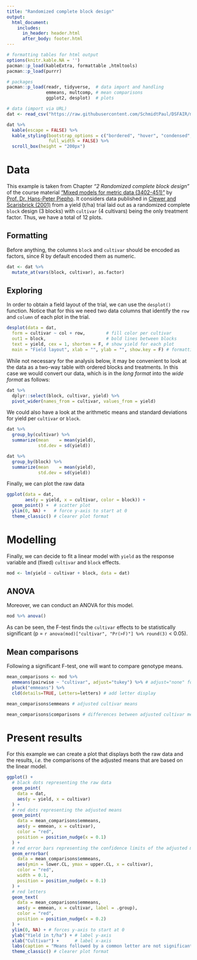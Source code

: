 ```yaml
---
title: "Randomized complete block design"
output: 
  html_document:
    includes:
      in_header: header.html
      after_body: footer.html		
---
```


```r
# formatting tables for html output
options(knitr.kable.NA = '')
pacman::p_load(kableExtra, formattable ,htmltools)
pacman::p_load(purrr)
```

```r
# packages
pacman::p_load(readr, tidyverse,  # data import and handling
               emmeans, multcomp, # mean comparisons
               ggplot2, desplot)  # plots

# data (import via URL)
dat <- read_csv("https://raw.githubusercontent.com/SchmidtPaul/DSFAIR/master/data/Clewer%26Scarisbrick2001.csv")
```
```r
dat %>%
  kable(escape = FALSE) %>% 
  kable_styling(bootstrap_options = c("bordered", "hover", "condensed", "responsive"), 
                full_width = FALSE) %>% 
  scroll_box(height = "200px")
```

# Data

This example is taken from Chapter *"2 Randomized complete block design"* of the course material ["Mixed models for metric data (3402-451)"](https://www.uni-hohenheim.de/en/module-catalogue/lehrveranstaltung/mixed-models-for-metric-data-3402-451){target="_blank"} by [Prof. Dr. Hans-Peter Piepho](https://www.uni-hohenheim.de/organisation?tx_base_lsfcontentadmin%5BlsfPerson%5D=6257){target="_blank"}. It considers data published in [Clewer and Scarisbrick (2001)](https://www.wiley.com/en-us/Practical+Statistics+and+Experimental+Design+for+Plant+and+Crop+Science-p-9780471899082){target="_blank"}  from a yield (t/ha) trial laid out as a randomized complete `block` design (3 blocks) with `cultivar` (4 cultivars) being the only treatment factor. Thus, we have a total of 12 plots.

## Formatting
Before anything, the columns `block` and `cultivar` should be encoded as factors, since R by default encoded them as numeric.

```r
dat <- dat %>% 
  mutate_at(vars(block, cultivar), as.factor)
```

## Exploring

In order to obtain a field layout of the trial, we can use the `desplot()` function. Notice that for this we need two data columns that identify the `row` and `column` of each plot in the trial. 

```r
desplot(data = dat,
  form = cultivar ~ col + row,        # fill color per cultivar
  out1 = block,                       # bold lines between blocks
  text = yield, cex = 1, shorten = F, # show yield for each plot
  main = "Field layout", xlab = "", ylab = "", show.key = F) # formatting
```

While not necessary for the analysis below, it may be convenient to look at the data as a two-way table with ordered blocks and treatments. In this case we would convert our data, which is in the *long format* into the *wide format* as follows:

```r
dat %>% 
  dplyr::select(block, cultivar, yield) %>% 
  pivot_wider(names_from = cultivar, values_from = yield)
```

We could also have a look at the arithmetic means and standard deviations for yield per `cultivar` or `block`.

<div class = "row"> <div class = "col-md-6">
```r
dat %>% 
  group_by(cultivar) %>% 
  summarize(mean    = mean(yield),
            std.dev = sd(yield))
```
</div> <div class = "col-md-6">
```r
dat %>% 
  group_by(block) %>% 
  summarize(mean    = mean(yield),
            std.dev = sd(yield))
```
</div> </div>

Finally, we can plot the raw data

```r
ggplot(data = dat,
       aes(y = yield, x = cultivar, color = block)) +
  geom_point() +  # scatter plot
  ylim(0, NA) +   # force y-axis to start at 0
  theme_classic() # clearer plot format 
```

# Modelling

Finally, we can decide to fit a linear model with `yield` as the response variable and (fixed) `cultivar` and `block` effects.

```r
mod <- lm(yield ~ cultivar + block, data = dat)
```

## ANOVA

Moreover, we can conduct an ANOVA for this model.

```r
mod %>% anova()
```

As can be seen, the F-test finds the `cultivar` effects to be statistically significant (p = `r anova(mod)["cultivar", "Pr(>F)"] %>% round(3)` < 0.05). 

## Mean comparisons

Following a significant F-test, one will want to compare genotype means.

```r
mean_comparisons <- mod %>% 
  emmeans(pairwise ~ "cultivar", adjust="tukey") %>% # adjust="none" for t-test
  pluck("emmeans") %>% 
  cld(details=TRUE, Letters=letters) # add letter display

mean_comparisons$emmeans # adjusted cultivar means

mean_comparisons$comparisons # differences between adjusted cultivar means 
```

# Present results

For this example we can create a plot that displays both the raw data and the results, *i.e.* the comparisons of the adjusted means that are based on the linear model.

```r
ggplot() +
  # black dots representing the raw data
  geom_point(
    data = dat,
    aes(y = yield, x = cultivar)
  ) +
  # red dots representing the adjusted means
  geom_point(
    data = mean_comparisons$emmeans,
    aes(y = emmean, x = cultivar),
    color = "red",
    position = position_nudge(x = 0.1)
  ) +
  # red error bars representing the confidence limits of the adjusted means
  geom_errorbar(
    data = mean_comparisons$emmeans,
    aes(ymin = lower.CL, ymax = upper.CL, x = cultivar),
    color = "red",
    width = 0.1,
    position = position_nudge(x = 0.1)
  ) +
  # red letters 
  geom_text(
    data = mean_comparisons$emmeans,
    aes(y = emmean, x = cultivar, label = .group),
    color = "red",
    position = position_nudge(x = 0.2)
  ) + 
  ylim(0, NA) + # forces y-axis to start at 0
  ylab("Yield in t/ha") + # label y-axis
  xlab("Cultivar") +      # label x-axis
  labs(caption = "Means followed by a common letter are not significantly different according to the Tukey-test") +
  theme_classic() # clearer plot format 
```

